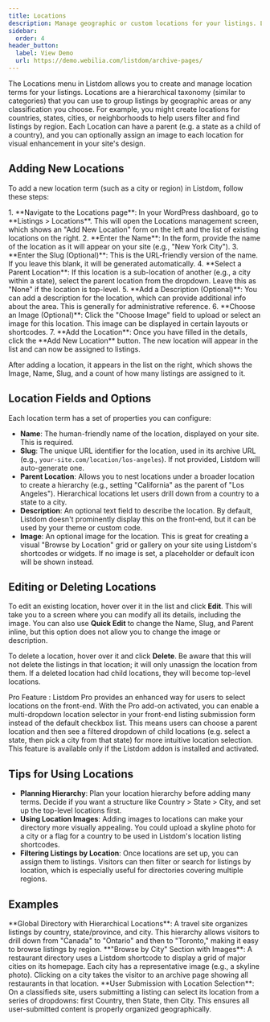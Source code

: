 ```yaml
---
title: Locations
description: Manage geographic or custom locations for your listings. Locations are a hierarchical taxonomy in Listdom that lets you organize listings by area (like country, city, neighborhood) with support for parent/child hierarchy and custom images.
sidebar:
  order: 4
header_button:
  label: View Demo
  url: https://demo.webilia.com/listdom/archive-pages/
---
```



The Locations menu in Listdom allows you to create and manage location terms for your listings. Locations are a hierarchical taxonomy (similar to categories) that you can use to group listings by geographic areas or any classification you choose. For example, you might create locations for countries, states, cities, or neighborhoods to help users filter and find listings by region. Each Location can have a parent (e.g. a state as a child of a country), and you can optionally assign an image to each location for visual enhancement in your site's design.

## Adding New Locations

To add a new location term (such as a city or region) in Listdom, follow these steps:

<Steps>
1.  **Navigate to the Locations page**: In your WordPress dashboard, go to **Listings > Locations**. This will open the Locations management screen, which shows an "Add New Location" form on the left and the list of existing locations on the right.
2.  **Enter the Name**: In the form, provide the name of the location as it will appear on your site (e.g., "New York City").
3.  **Enter the Slug (Optional)**: This is the URL-friendly version of the name. If you leave this blank, it will be generated automatically.
4.  **Select a Parent Location**: If this location is a sub-location of another (e.g., a city within a state), select the parent location from the dropdown. Leave this as "None" if the location is top-level.
5.  **Add a Description (Optional)**: You can add a description for the location, which can provide additional info about the area. This is generally for administrative reference.
6.  **Choose an Image (Optional)**: Click the "Choose Image" field to upload or select an image for this location. This image can be displayed in certain layouts or shortcodes.
7.  **Add the Location**: Once you have filled in the details, click the **Add New Location** button. The new location will appear in the list and can now be assigned to listings.
</Steps>

After adding a location, it appears in the list on the right, which shows the Image, Name, Slug, and a count of how many listings are assigned to it.

## Location Fields and Options

Each location term has a set of properties you can configure:

-   **Name**: The human-friendly name of the location, displayed on your site. This is required.
-   **Slug**: The unique URL identifier for the location, used in its archive URL (e.g., `your-site.com/location/los-angeles`). If not provided, Listdom will auto-generate one.
-   **Parent Location**: Allows you to nest locations under a broader location to create a hierarchy (e.g., setting "California" as the parent of "Los Angeles"). Hierarchical locations let users drill down from a country to a state to a city.
-   **Description**: An optional text field to describe the location. By default, Listdom doesn't prominently display this on the front-end, but it can be used by your theme or custom code.
-   **Image**: An optional image for the location. This is great for creating a visual "Browse by Location" grid or gallery on your site using Listdom's shortcodes or widgets. If no image is set, a placeholder or default icon will be shown instead.

## Editing or Deleting Locations

To edit an existing location, hover over it in the list and click **Edit**. This will take you to a screen where you can modify all its details, including the image. You can also use **Quick Edit** to change the Name, Slug, and Parent inline, but this option does not allow you to change the image or description.

To delete a location, hover over it and click **Delete**. Be aware that this will not delete the listings in that location; it will only unassign the location from them. If a deleted location had child locations, they will become top-level locations.

<Aside type="note">
Pro Feature <Badge text="Pro" />: Listdom Pro provides an enhanced way for users to select locations on the front-end. With the Pro add-on activated, you can enable a multi-dropdown location selector in your front-end listing submission form instead of the default checkbox list. This means users can choose a parent location and then see a filtered dropdown of child locations (e.g. select a state, then pick a city from that state) for more intuitive location selection. This feature is available only if the Listdom <Badge text="Pro" /> addon is installed and activated.
</Aside>

## Tips for Using Locations

-   **Planning Hierarchy**: Plan your location hierarchy before adding many terms. Decide if you want a structure like Country > State > City, and set up the top-level locations first.
-   **Using Location Images**: Adding images to locations can make your directory more visually appealing. You could upload a skyline photo for a city or a flag for a country to be used in Listdom's location listing shortcodes.
-   **Filtering Listings by Location**: Once locations are set up, you can assign them to listings. Visitors can then filter or search for listings by location, which is especially useful for directories covering multiple regions.

## Examples

<CardGrid>
    <Card>
        **Global Directory with Hierarchical Locations**: A travel site organizes listings by country, state/province, and city. This hierarchy allows visitors to drill down from "Canada" to "Ontario" and then to "Toronto," making it easy to browse listings by region.
    </Card>
    <Card>
        **"Browse by City" Section with Images**: A restaurant directory uses a Listdom shortcode to display a grid of major cities on its homepage. Each city has a representative image (e.g., a skyline photo). Clicking on a city takes the visitor to an archive page showing all restaurants in that location.
    </Card>
    <Card>
        **User Submission with Location Selection**: On a classifieds site, users submitting a listing can select its location from a series of dropdowns: first Country, then State, then City. This ensures all user-submitted content is properly organized geographically.
    </Card>
</CardGrid>
